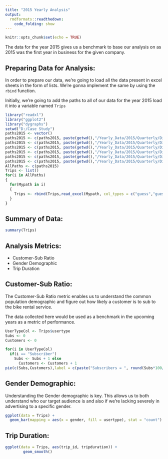 ```yaml
---
title: "2015 Yearly Analysis"
output: 
  rmdformats::readthedown:
    code_folding: show
---
```


```r
knitr::opts_chunk$set(echo = TRUE)
```

The data for the year 2015 gives us a benchmark to base our analysis on as 2015 was the first year in business for the given company.

## Preparing Data for Analysis: 

In order to prepare our data, we're going to load all the data present in excel sheets in the form of lists.
We're gonna implement the same by using the `rbind` function.

Initially, we're going to add the paths to all of our data for the year 2015 load it into a variable named `Trips`  
```r
library("readxl")
library("ggplot2")
library("dygraphs")
setwd("D:/Case Study")
paths2015 <- vector()
paths2015 <- c(paths2015, paste(getwd(),"/Yearly_Data/2015/Quarterly/Divvy_Trips_2015_07.xlsx", sep = ""))
paths2015 <- c(paths2015, paste(getwd(),"/Yearly_Data/2015/Quarterly/Divvy_Trips_2015_07.xlsx", sep = ""))
paths2015 <- c(paths2015, paste(getwd(),"/Yearly_Data/2015/Quarterly/Divvy_Trips_2015_07.xlsx", sep = ""))
paths2015 <- c(paths2015, paste(getwd(),"/Yearly_Data/2015/Quarterly/Divvy_Trips_2015_07.xlsx", sep = ""))
paths2015 <- c(paths2015, paste(getwd(),"/Yearly_Data/2015/Quarterly/Divvy_Trips_2015_07.xlsx", sep = ""))
paths2015 <- c(paths2015, paste(getwd(),"/Yearly_Data/2015/Quarterly/Divvy_Trips_2015_07.xlsx", sep = ""))
AllPaths <- c(paths2015)
Trips <- list()
for(i in AllPaths)
{
  for(Mypath in i)
  { 
    Trips <- rbind(Trips,read_excel(Mypath, col_types = c("guess","guess","guess","guess","guess","guess","guess","guess","guess","guess","guess","numeric")))
  }
}
```

## Summary of Data: 

```r
summary(Trips)
```
## Analysis Metrics: 

* Customer-Sub Ratio
* Gender Demographic
* Trip Duration

## Customer-Sub Ratio:

The Customer-Sub Ratio metric enables us to understand the common population demographic and figure out how likely a customer is to sub to the bike rental service.

The data collected here would be used as a benchmark in the upcoming years as a metric of performance.

```r
UserTypeCol <- Trips$usertype
Subs <- 0
Customers <- 0

for(i in UserTypeCol)
  if(i == "Subscriber")
    Subs <- Subs + 1 else
      Customers <- Customers + 1
pie(c(Subs,Customers),label = c(paste("Subscribers = ", round(Subs*100/(Subs + Customers), 2), "%"), paste("Customers = ", round(Customers*100/(Subs + Customers), 2), "%")))
```

## Gender Demographic: 

Understanding the Gender demographic is key. This allows us to both understand who our target audience is and also if we're lacking severely in advertising to a specific gender.


```r
ggplot(data = Trips) +
  geom_bar(mapping = aes(x = gender, fill = usertype), stat = "count")
```

## Trip Duration: 
```r
ggplot(data = Trips, aes(trip_id, tripduration)) +
        geom_smooth()
```
